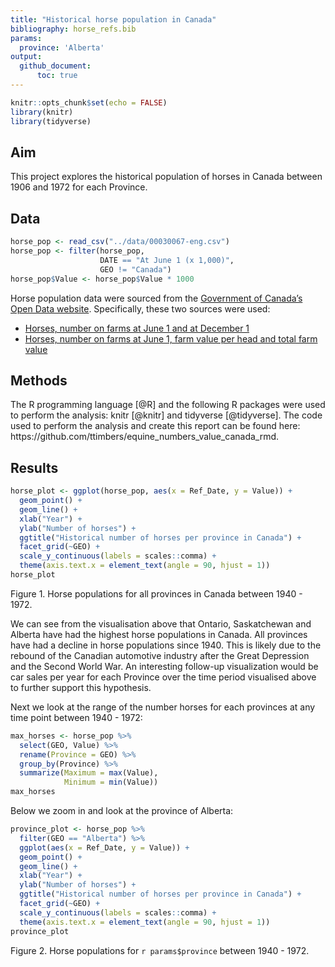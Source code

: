 ```yaml
---
title: "Historical horse population in Canada"
bibliography: horse_refs.bib
params: 
  province: 'Alberta'
output: 
  github_document:
      toc: true
---
```


```r
knitr::opts_chunk$set(echo = FALSE)
library(knitr)
library(tidyverse)
```

## Aim

This project explores the historical population of horses in Canada between 1906 and 1972 for each Province.


## Data

```r
horse_pop <- read_csv("../data/00030067-eng.csv")
horse_pop <- filter(horse_pop,
                    DATE == "At June 1 (x 1,000)",
                    GEO != "Canada")
horse_pop$Value <- horse_pop$Value * 1000
```

Horse population data were sourced from the [Government of Canada's Open Data website](http://open.canada.ca/en/open-data). Specifically, these two sources were used:

- [Horses, number on farms at June 1 and at December 1](http://open.canada.ca/data/en/dataset/43b3a9b3-3842-45e7-8bc8-c4c27b9462ab)
- [Horses, number on farms at June 1, farm value per head and total farm value](http://open.canada.ca/data/en/dataset/b374f60b-9580-44dc-83f6-c0a850c15f30)

## Methods

The R programming language [@R] and the following R packages were used to perform the analysis: knitr [@knitr] and tidyverse [@tidyverse]. The code used to perform the analysis and create this report can be found here: https://github.com/ttimbers/equine_numbers_value_canada_rmd.

## Results

```r
horse_plot <- ggplot(horse_pop, aes(x = Ref_Date, y = Value)) +
  geom_point() +
  geom_line() +
  xlab("Year") +
  ylab("Number of horses") +
  ggtitle("Historical number of horses per province in Canada") +
  facet_grid(~GEO) +
  scale_y_continuous(labels = scales::comma) +
  theme(axis.text.x = element_text(angle = 90, hjust = 1))
horse_plot
```

Figure 1. Horse populations for all provinces in Canada between 1940 - 1972.

We can see from the visualisation above that Ontario, Saskatchewan and Alberta have had the highest horse populations in Canada. All provinces have had a decline in horse
populations since 1940. This is likely due to the rebound of the Canadian automotive
industry after the Great Depression and the Second World War. An interesting follow-up visualization would be car sales per year for each Province over the time period visualised above to further support this hypothesis. 

Next we look at the range of the number horses for each provinces at any time point between 1940 - 1972:

```r
max_horses <- horse_pop %>% 
  select(GEO, Value) %>% 
  rename(Province = GEO) %>% 
  group_by(Province) %>% 
  summarize(Maximum = max(Value),
            Minimum = min(Value))
max_horses
```

Below we zoom in and look at the province of Alberta:

```r
province_plot <- horse_pop %>% 
  filter(GEO == "Alberta") %>% 
  ggplot(aes(x = Ref_Date, y = Value)) +
  geom_point() +
  geom_line() +
  xlab("Year") +
  ylab("Number of horses") +
  ggtitle("Historical number of horses per province in Canada") +
  facet_grid(~GEO) +
  scale_y_continuous(labels = scales::comma) +
  theme(axis.text.x = element_text(angle = 90, hjust = 1))
province_plot
```

Figure 2. Horse populations for `r params$province` between 1940 - 1972.

